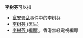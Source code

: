 '''李树芬'''可以指
*[[瓮安骚乱|瓮安骚乱]]事件中的李树芬
*[[李树芬_(医生)|李树芬 (医生)]]
*[[李樹芬_(編導)|李樹芬 (編導)]]，香港無綫電視編導

{{disambig|shu|Cat=三字李姓人名消歧義}}